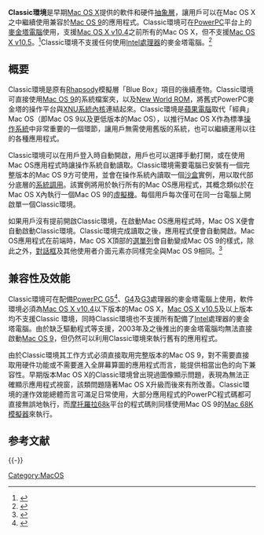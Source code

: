 {{Infobox Software | name = Classic環境
| logo = <!--  Commented out because image was deleted: [[Image:Classic_Logo.png|62px]] -->
| screenshot = [[Image:Classic_Environment.png|220px]]
| caption = [[Mac_OS_9|Mac OS 9]]版與[[Mac_OS_X|Mac OS X]]版的[[Acrobat_Reader|Acrobat Reader]]正在同時執行。
| developer = [[蘋果公司|Apple]]（即原先的蘋果電腦）
| latest_release_version = 1.9
| latest_release_date = 2005年3月21日
| operating_system = [[Mac_OS_X|Mac OS X]]
| genre = 軟件層
| license = [[專有軟件|專有軟件]]
| website = [http://www.apple.com Apple.com]
}}

'''Classic環境'''是早期[[Mac_OS_X|Mac OS X]]提供的軟件和硬件[[抽象層|抽象層]]，讓用戶可以在Mac OS X之中繼續使用兼容於[[Mac_OS_9|Mac OS 9]]的應用程式。Classic環境可在[[PowerPC|PowerPC]]平台上的[[麥金塔電腦|麥金塔電腦]]使用，支援[[Mac_OS_X_v10.4|Mac OS X v10.4]]之前所有的Mac OS X，但不支援[[Mac_OS_X_v10.5|Mac OS X v10.5]]。<ref>{{cite news|publisher=[[CNET|News.com]]|date=2007年10月24日|url=http://reviews.cnet.com/8301-13727_7-10329080-263.html|title=Apple confirms no Classic support in Leopard (Mac OS X 10.5)}}{{Dead link|date=2019年9月 |bot=InternetArchiveBot |fix-attempted=yes }}</ref>Classic環境不支援任何使用[[Intel|Intel]][[處理器|處理器]]的麥金塔電腦。<ref>{{cite news |publisher=[[CNET|News.com]] |date=2006年1月10日 |url=http://news.com.com/2100-7354_3-6025409.html |title=Jobs: New Intel Macs are "screamers" |archiveurl=https://archive.is/20120711110828/http://news.cnet.com/2100-7354_3-6025409.html |archivedate=2012年7月11日 |deadurl=yes |accessdate=2013年4月3日 }}</ref>

== 概要 ==
Classic環境是原有[[Rhapsody|Rhapsody]]模擬層「Blue Box」項目的後續產物。Classic環境可直接使用[[Mac_OS_9|Mac OS 9]]的系統檔案夾，以及[[New_World_ROM|New World ROM]]，將舊式PowerPC麥金塔的操作平台與[[XNU|XNU]][[內核|系統內核]]連結起來。Classic環境是[[蘋果公司|蘋果電腦]]取代「經典」Mac OS（即Mac OS 9以及更低版本的Mac OS），以推行Mac OS X作為標準[[操作系統|操作系統]]中非常重要的一個環節，讓用戶無需使用舊版的系統，也可以繼續運用以往的各種應用程式。

Classic環境可以在用戶登入時自動開啟，用戶也可以選擇手動打開，或在使用Mac OS應用程式時讓操作系統自動讀取。Classic環境需要電腦已安裝有一個完整版本的Mac OS 9方可使用，並會在操作系統內讀取一個[[沙盒_(電腦安全)|沙盒]]實例，用以取代部分底層的[[系統調用|系統調用]]。該實例將用於執行所有的Mac OS應用程式，其概念類似於在Mac OS X內執行一個Mac OS 9的[[虛擬機|虛擬機]]。每個用戶每次僅可在同一台電腦上開啟單一個Classic環境。

如果用戶沒有提前開啟Classic環境，在啟動Mac OS應用程式時，Mac OS X便會自動啟動Classic環境。Classic環境完成讀取之後，應用程式便會自動開啟。Mac OS應用程式在前端時，Mac OS X頂部的[[選單列|選單列]]會自動變成Mac OS 9的樣式，除此之外，[[對話框|對話框]]及其他使用者介面元素亦同樣完全與Mac OS 9相同。<ref>{{cite|publisher=etutorials.org|url=http://etutorials.org/Mac+OS/using+mac+os+x+v10.2/Part+I+Mac+OS+X+Exploring+the+Core/Chapter+7.+Working+with+Mac+OS+9+the+Classic+Environment+and+Classic+Applications/Installing+Configuring+and+Running+the+Classic+Environment/|title=Installing, Configuring, and Running the Classic Environment|accessdate=2013-04-03|archive-date=2013-05-10|archive-url=https://web.archive.org/web/20130510201316/http://etutorials.org/Mac+OS/using+mac+os+x+v10.2/Part+I+Mac+OS+X+Exploring+the+Core/Chapter+7.+Working+with+Mac+OS+9+the+Classic+Environment+and+Classic+Applications/Installing+Configuring+and+Running+the+Classic+Environment/|dead-url=no}}</ref>

== 兼容性及效能 ==
Classic環境可在配備[[PowerPC_G5|PowerPC G5]]<ref>{{cite|publisher=everymac.com|url=http://www.everymac.com/systems/apple/powermac_g5/faq/powermac-g5-versions-macos-x-macos-9-windows.html#macos9|title=Can the Power Macintosh G5 run MacOS 9/Classic applications?|accessdate=2013-04-03|archive-date=2013-04-05|archive-url=https://web.archive.org/web/20130405082707/http://www.everymac.com/systems/apple/powermac_g5/faq/powermac-g5-versions-macos-x-macos-9-windows.html#macos9|dead-url=no}}</ref>、[[PowerPC_G4|G4]]及[[PowerPC_G3|G3]]處理器的麥金塔電腦上使用，軟件環境必須為[[Mac_OS_X_v10.4|Mac OS X v10.4]]以下版本的Mac OS X，[[Mac_OS_X_v10.5|Mac OS X v10.5]]及以上版本均不支援Classic 環境，同時Classic環境也不支援所有配備了[[Intel|Intel]]處理器的麥金塔電腦。由於缺乏驅動程式等支援，2003年及之後推出的麥金塔電腦均無法直接啟動[[Mac_OS_9|Mac OS 9]]，但仍然可以利用Classic環境來執行舊有的應用程式。

由於Classic環境其工作方式必須直接取用完整版本的Mac OS 9，對不需要直接取用硬件功能或不需要進入全屏幕算圖的應用程式而言，能提供相當出色的向下兼容性。早期版本Mac OS X的Classic環境曾出現過圖像顯示問題，表現為無法正確顯示應用程式視窗，該類問題隨著Mac OS X升級而後來有所改善。Classic環境的運作效能總體而言可滿足日常使用，大部分應用程式的PowerPC程式碼都可直接無誤地執行，而[[摩托羅拉|摩托羅拉]][[68k|68k]]平台的程式碼則同樣使用Mac OS 9的[[Mac_68K模擬器|Mac 68K模擬器]]來執行。

== 参考文献 ==
{{Reflist|30em}}

{{-}}
{{OS X}}
{{Apple}}

[[Category:MacOS|Category:MacOS]]